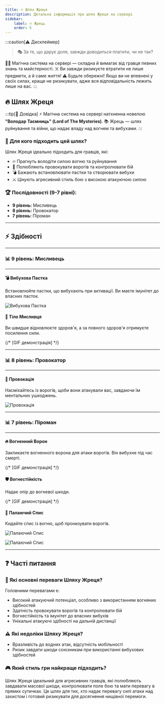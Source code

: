 ```yaml
---
title: 🔥 Шлях Жреця
description: Детальна інформація про шлях Жреця на сервері
sidebar:
    label: 🔥 Жрець
    order: 5
---
```



:::caution[⚠️ Дисклеймер]
> 🎭 За те, що дарує доля, завжди доводиться платити, чи не так?

🧙‍♂️ Магічна система на сервері — складна й вимагає від гравця певних знань та майстерності.
☠️ Ви завжди ризикуєте втратити не лише предмети, а й саме життя!
⚠️ Будьте обережні! Якщо ви не впевнені у своїх силах, краще не ризикувати, адже вся відповідальність лежить лише на вас.
:::

## 🔥 Шлях Жреця

:::tip[📖 Довідка]
⚡ Магічна система на сервері натхненна новелою **"Володар Таємниць" (Lord of The Mysteries)**.
📚 Жрець — шлях руйнування та війни, що надає владу над вогнем та вибухами.
:::

### 📜 Для кого підходить цей шлях?

Шлях Жреця ідеально підходить для гравців, які:
- 🔥 Прагнуть володіти силою вогню та руйнування
- 🎯 Полюбляють провокувати ворогів та контролювати бій
- 💣 Бажають встановлювати пастки та створювати вибухи
- ⚔️ Цінують агресивний стиль бою з високою атакуючою силою

### 🏆 Послідовності (9-7 рівні):

- **9 рівень:** Мисливець
- **8 рівень:** Провокатор
- **7 рівень:** Піроман

---

## ⚡ Здібності

---

### 📊 9 рівень: Мисливець

---

#### 💣 Вибухова Пастка
Встановлюйте пастки, що вибухають при активації. Ви маєте імунітет до власних пасток.

<p align={"center"}>
    <Image src={trap} alt="Вибухова Пастка"/>
</p>

#### 💪 Тіло Мисливця
Ви швидше відновлюєте здоров'я, а за повного здоров'я отримуєте посилення сили.

{/* [GIF демонстрація] */}

---

### 📊 8 рівень: Провокатор

---

#### 👊 Провокація
Насміхайтесь із ворогів, щоби вони атакували вас, завдаючи їм ментальних ушкоджень.

<p align={"center"}>
    <Image src={provocation} alt="Провокація"/>
</p>

---

### 📊 7 рівень: Піроман

---

#### 🔥 Вогненний Ворон
Закликаєте вогненного ворона для атаки ворогів. Він вибухне під час смерті.

{/* [GIF демонстрація] */}

#### 🛡️ Вогнестійкість
Надає опір до вогневої шкоди.

{/* [GIF демонстрація] */}

#### 🔱 Палаючий Спис
Кидайте спис із вогню, щоб пронизувати ворогів.

<p align={"center"}>
    <Image src={blazing_spear_1} alt="Палаючий Спис"/>
</p>

<p align={"center"}>
    <Image src={blazing_spear_2} alt="Палаючий Спис"/>
</p>

---

## ❓ Часті питання

### 💪 Які основні переваги Шляху Жреця?
Головними перевагами є:
- Високий атакуючий потенціал, особливо з використанням вогняних здібностей
- Здатність провокувати ворогів та контролювати бій
- Вогнестійкість та імунітет до власних вибухів
- Унікальні атакуючі здібності на дальній дистанції

### ⚠️ Які недоліки Шляху Жреця?
- Вразливість до водних атак, відсутність мобільності
- Ризик завдати шкоди союзникам при використанні вибухових здібностей

### 🎮 Який стиль гри найкраще підходить?
Шлях Жреця ідеальний для агресивних гравців, які полюбляють завдавати масової шкоди, контролювати поле бою та мати перевагу в прямих сутичках. Це шлях для тих, хто надає перевагу силі атаки над захистом і готовий ризикувати для досягнення нищівної перемоги.